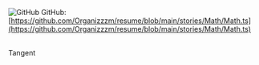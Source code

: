 
<Meta of={MathStories} />

<Title>Math</Title>

![GitHub](github.svg 'GitHub') GitHub:
[https://github.com/Organizzzm/resume/blob/main/stories/Math/Math.ts](https://github.com/Organizzzm/resume/blob/main/stories/Math/Math.ts)

<br />
<Subtitle>Tangent</Subtitle>
<Canvas of={MathStories.Tangent} />
